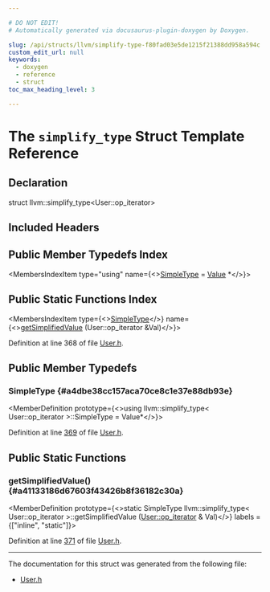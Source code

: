 ```yaml
---

# DO NOT EDIT!
# Automatically generated via docusaurus-plugin-doxygen by Doxygen.

slug: /api/structs/llvm/simplify-type-f80fad03e5de1215f21388dd958a594c
custom_edit_url: null
keywords:
  - doxygen
  - reference
  - struct
toc_max_heading_level: 3

---
```





# The `simplify_type` Struct Template Reference

<DoxygenPage pluginConfig={pluginConfig}>



## Declaration

<CodeBlock>struct llvm::simplify_type&lt;User::op&#95;iterator&gt;</CodeBlock>

## Included Headers

<IncludesList>
<IncludesListItem
  filePath="llvm/IR/User.h"
  permalink="/docs/api/files/include/include/llvm/include/llvm/ir/user-h"
  isLocal="true" />
</IncludesList>

## Public Member Typedefs Index

<MembersIndex>

<MembersIndexItem
  type="using"
  name={<><a href="#a4dbe38cc157aca70ce8c1e37e88db93e">SimpleType</a> = <a href="/docs/api/classes/llvm/value">Value</a> &#42;</>}>
</MembersIndexItem>

</MembersIndex>

## Public Static Functions Index

<MembersIndex>

<MembersIndexItem
  type={<><a href="#a4dbe38cc157aca70ce8c1e37e88db93e">SimpleType</a></>}
  name={<><a href="#a41133186d67603f43426b8f36182c30a">getSimplifiedValue</a> (User::op&#95;iterator &amp;Val)</>}>
</MembersIndexItem>

</MembersIndex>


Definition at line 368 of file <a href="/docs/api/files/include/include/llvm/include/llvm/ir/user-h">User.h</a>.

<SectionDefinition>

## Public Member Typedefs

### SimpleType {#a4dbe38cc157aca70ce8c1e37e88db93e}

<MemberDefinition
  prototype={<>using llvm::simplify&#95;type&lt; User::op&#95;iterator &gt;::SimpleType =  Value&#42;</>}>

Definition at line <a href="/docs/api/files/include/include/llvm/include/llvm/ir/user-h/#l00369">369</a> of file <a href="/docs/api/files/include/include/llvm/include/llvm/ir/user-h">User.h</a>.
</MemberDefinition>

</SectionDefinition>

<SectionDefinition>

## Public Static Functions

### getSimplifiedValue() {#a41133186d67603f43426b8f36182c30a}

<MemberDefinition
  prototype={<>static SimpleType llvm::simplify&#95;type&lt; User::op&#95;iterator &gt;::getSimplifiedValue (<a href="/docs/api/classes/llvm/user/#a0126e6f10273e8db07142833979a0c8f">User::op&#95;iterator</a> &amp; Val)</>}
  labels = {["inline", "static"]}>

Definition at line <a href="/docs/api/files/include/include/llvm/include/llvm/ir/user-h/#l00371">371</a> of file <a href="/docs/api/files/include/include/llvm/include/llvm/ir/user-h">User.h</a>.
</MemberDefinition>

</SectionDefinition>

<hr/>

The documentation for this struct was generated from the following file:

<ul>
<li><a href="/docs/api/files/include/include/llvm/include/llvm/ir/user-h">User.h</a></li>
</ul>

</DoxygenPage>
